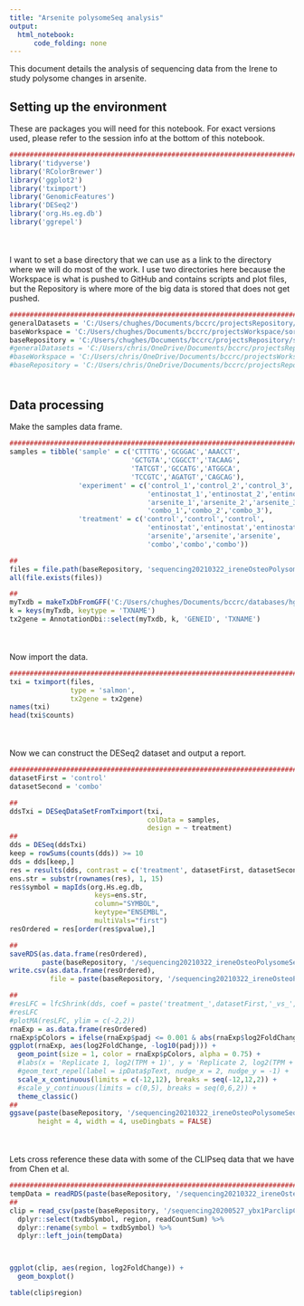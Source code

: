 ```yaml
---
title: "Arsenite polysomeSeq analysis"
output:
  html_notebook:
      code_folding: none
---
```


This document details the analysis of sequencing data from the Irene to study polysome changes in arsenite. 

## Setting up the environment

These are packages you will need for this notebook. For exact versions used, please refer to the session info at the bottom of this notebook.

```r
##########################################################################################
library('tidyverse')
library('RColorBrewer')
library('ggplot2')
library('tximport')
library('GenomicFeatures')
library('DESeq2')
library('org.Hs.eg.db')
library('ggrepel')
```

<div style="margin-bottom:50px;"></div>

I want to set a base directory that we can use as a link to the directory where we will do most of the work. I use two directories here because the Workspace is what is pushed to GitHub and contains scripts and plot files, but the Repository is where more of the big data is stored that does not get pushed.

```r
##########################################################################################
generalDatasets = 'C:/Users/chughes/Documents/bccrc/projectsRepository/generalDatasets'
baseWorkspace = 'C:/Users/chughes/Documents/bccrc/projectsWorkspace/sorensenLab/relatedToYbx1'
baseRepository = 'C:/Users/chughes/Documents/bccrc/projectsRepository/sorensenLab/relatedToYbx1'
#generalDatasets = 'C:/Users/chris/OneDrive/Documents/bccrc/projectsRepository/generalDatasets'
#baseWorkspace = 'C:/Users/chris/OneDrive/Documents/bccrc/projectsWorkspace/sorensenLab/relatedToYbx1'
#baseRepository = 'C:/Users/chris/OneDrive/Documents/bccrc/projectsRepository/sorensenLab/relatedToYbx1'
```

<div style="margin-bottom:50px;"></div>

## Data processing

Make the samples data frame.

```r
##########################################################################################
samples = tibble('sample' = c('CTTTTG','GCGGAC','AAACCT',
                              'GCTGTA','CGGCCT','TACAAG',
                              'TATCGT','GCCATG','ATGGCA',
                              'TCCGTC','AGATGT','CAGCAG'),
                 'experiment' = c('control_1','control_2','control_3',
                                  'entinostat_1','entinostat_2','entinostat_3',
                                  'arsenite_1','arsenite_2','arsenite_3',
                                  'combo_1','combo_2','combo_3'),
                 'treatment' = c('control','control','control',
                                  'entinostat','entinostat','entinostat',
                                  'arsenite','arsenite','arsenite',
                                  'combo','combo','combo'))

##
files = file.path(baseRepository, 'sequencing20210322_ireneOsteoPolysomeSeq', paste(samples$sample, '_quant', sep = ''), 'quant.sf')
all(file.exists(files))

##
myTxdb = makeTxDbFromGFF('C:/Users/chughes/Documents/bccrc/databases/hg38/gencode_gtf/2230c535660fb4774114bfa966a62f823fdb6d21acf138d4.gtf.gz')
k = keys(myTxdb, keytype = 'TXNAME')
tx2gene = AnnotationDbi::select(myTxdb, k, 'GENEID', 'TXNAME')
```

<div style="margin-bottom:50px;"></div>

Now import the data.

```r
##########################################################################################
txi = tximport(files, 
               type = 'salmon', 
               tx2gene = tx2gene)
names(txi)
head(txi$counts)
```
<div style="margin-bottom:50px;"></div>

Now we can construct the DESeq2 dataset and output a report.

```r
##########################################################################################
datasetFirst = 'control'
datasetSecond = 'combo'

##
ddsTxi = DESeqDataSetFromTximport(txi,
                                  colData = samples,
                                  design = ~ treatment)
##
dds = DESeq(ddsTxi)
keep = rowSums(counts(dds)) >= 10
dds = dds[keep,]
res = results(dds, contrast = c('treatment', datasetFirst, datasetSecond))
ens.str = substr(rownames(res), 1, 15)
res$symbol = mapIds(org.Hs.eg.db,
                     keys=ens.str,
                     column="SYMBOL",
                     keytype="ENSEMBL",
                     multiVals="first")
resOrdered = res[order(res$pvalue),]

##
saveRDS(as.data.frame(resOrdered), 
        paste(baseRepository, '/sequencing20210322_ireneOsteoPolysomeSeq/dataset_deseq2_', datasetFirst, '-', datasetSecond, '.rds', sep = ''))
write.csv(as.data.frame(resOrdered), 
          file = paste(baseRepository, '/sequencing20210322_ireneOsteoPolysomeSeq/dataset_deseq2_', datasetFirst, '-', datasetSecond, '.csv', sep = ''))

##
#resLFC = lfcShrink(dds, coef = paste('treatment_',datasetFirst,'_vs_',datasetSecond, sep = ''), type = "apeglm")
#resLFC
#plotMA(resLFC, ylim = c(-2,2))
rnaExp = as.data.frame(resOrdered)
rnaExp$pColors = ifelse(rnaExp$padj <= 0.001 & abs(rnaExp$log2FoldChange) >= 1, 'red', 'grey')
ggplot(rnaExp, aes(log2FoldChange, -log10(padj))) +
  geom_point(size = 1, color = rnaExp$pColors, alpha = 0.75) +
  #labs(x = 'Replicate 1, log2(TPM + 1)', y = 'Replicate 2, log2(TPM + 1)', title = 'YB-1 RIP-seq') +
  #geom_text_repel(label = ipData$pText, nudge_x = 2, nudge_y = -1) +
  scale_x_continuous(limits = c(-12,12), breaks = seq(-12,12,2)) +
  #scale_y_continuous(limits = c(0,5), breaks = seq(0,6,2)) +
  theme_classic()
##
ggsave(paste(baseRepository, '/sequencing20210322_ireneOsteoPolysomeSeq/scatter_deseq2_', datasetFirst, '-', datasetSecond, '.pdf', sep = ''),
       height = 4, width = 4, useDingbats = FALSE)
```

<div style="margin-bottom:50px;"></div>

Lets cross reference these data with some of the CLIPseq data that we have from Chen et al.

```r
##########################################################################################
tempData = readRDS(paste(baseRepository, '/sequencing20210322_ireneOsteoPolysomeSeq/dataset_deseq2_control-combo.rds', sep = ''))
##
clip = read_csv(paste(baseRepository, '/sequencing20200527_ybx1ParclipChen/dataset_yb1ParclipAnnotatedPeakSet.csv',sep = '')) %>%
  dplyr::select(txdbSymbol, region, readCountSum) %>%
  dplyr::rename(symbol = txdbSymbol) %>%
  dplyr::left_join(tempData)



ggplot(clip, aes(region, log2FoldChange)) +
  geom_boxplot()

table(clip$region)
```












